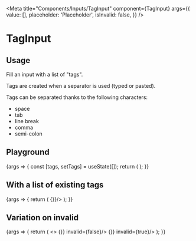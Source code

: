 
<Meta
  title="Components/Inputs/TagInput"
  component={TagInput}
  args={{
      value: [],
      placeholder: 'Placeholder',
      isInvalid: false,
  }}
/>

# TagInput

## Usage

Fill an input with a list of "tags".

Tags are created when a separator is used (typed or pasted).

Tags can be separated thanks to the following characters:
- space
- tab
- line break
- comma
- semi-colon

## Playground

<Canvas>
  <Story name="Standard">
    {args => {
      const [tags, setTags] = useState([]);
      return (
          <TagInput {...args} value={tags} onChange={setTags}/>
      );
    }}
  </Story>
</Canvas>

<ArgsTable story="Standard" />

## With a list of existing tags

<Canvas>
  <Story name="Existing value">
    {args => {
      return (
        <TagInput value={['batman', 'superman', 'catwoman', 'joker']} onChange={() => {}}/>
      );
    }}
  </Story>
</Canvas>

## Variation on invalid
<Canvas>
    <Story name="Variation on invalid">
        {args => {
            return (
                <>
                    <TagInput value={[]} onChange={() => {}} invalid={false}/>
                    <TagInput value={[]} onChange={() => {}} invalid={true}/>
                </>
            );
        }}
    </Story>
</Canvas>
